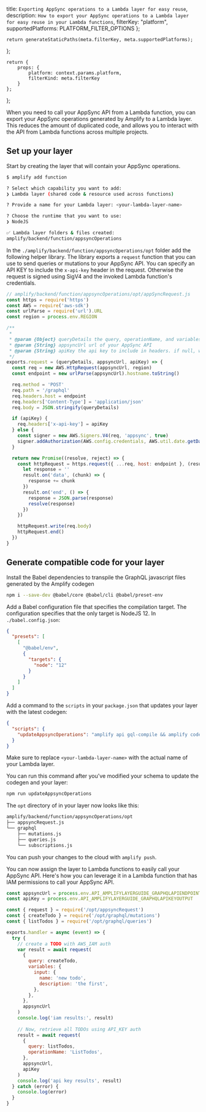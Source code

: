   title: `Exporting AppSync operations to a Lambda layer for easy reuse`,
  description: `How to export your AppSync operations to a Lambda layer for easy reuse in your Lambda functions`,
  filterKey: "platform",
  supportedPlatforms: PLATFORM_FILTER_OPTIONS
};
      


    return generateStaticPaths(meta.filterKey, meta.supportedPlatforms);
};

    return {
        props: {
            platform: context.params.platform,
            filterKind: meta.filterKey
        }
    };
};

When you need to call your AppSync API from a Lambda function, you can export your AppSync operations generated by Amplify to a Lambda layer. This reduces the amount of duplicated code, and allows you to interact with the API from Lambda functions across multiple projects.

## Set up your layer

Start by creating the layer that will contain your AppSync operations.

```sh
$ amplify add function

? Select which capability you want to add:
❯ Lambda layer (shared code & resource used across functions)

? Provide a name for your Lambda layer: <your-lambda-layer-name>

? Choose the runtime that you want to use:
❯ NodeJS

✅ Lambda layer folders & files created:
amplify/backend/function/appsyncOperations
```

In the `./amplify/backend/function/appsyncOperations/opt` folder add the following helper library. The library exports a `request` function that you can use to send queries or mutations to your AppSync API. You can specify an API KEY to include the `x-api-key` header in the request. Otherwise the request is signed using SigV4 and the invoked Lambda function's credentials.

```javascript
// amplify/backend/function/appsyncOperations/opt/appSyncRequest.js
const https = require('https')
const AWS = require('aws-sdk')
const urlParse = require('url').URL
const region = process.env.REGION

/**
 *
 * @param {Object} queryDetails the query, operationName, and variables
 * @param {String} appsyncUrl url of your AppSync API
 * @param {String} apiKey the api key to include in headers. if null, will sign with SigV4
 */
exports.request = (queryDetails, appsyncUrl, apiKey) => {
  const req = new AWS.HttpRequest(appsyncUrl, region)
  const endpoint = new urlParse(appsyncUrl).hostname.toString()

  req.method = 'POST'
  req.path = '/graphql'
  req.headers.host = endpoint
  req.headers['Content-Type'] = 'application/json'
  req.body = JSON.stringify(queryDetails)

  if (apiKey) {
    req.headers['x-api-key'] = apiKey
  } else {
    const signer = new AWS.Signers.V4(req, 'appsync', true)
    signer.addAuthorization(AWS.config.credentials, AWS.util.date.getDate())
  }

  return new Promise((resolve, reject) => {
    const httpRequest = https.request({ ...req, host: endpoint }, (result) => {
      let response = ''
      result.on('data', (chunk) => {
        response += chunk
      })
      result.on('end', () => {
        response = JSON.parse(response)
        resolve(response)
      })
    })

    httpRequest.write(req.body)
    httpRequest.end()
  })
}
```

## Generate compatible code for your layer

Install the Babel dependencies to transpile the GraphQL javascript files generated by the Amplify codegen

```sh
npm i --save-dev @babel/core @babel/cli @babel/preset-env
```

Add a Babel configuration file that specifies the compilation target. The configuration specifies that the only target is NodeJS 12. In `./babel.config.json`:

```json
{
  "presets": [
    [
      "@babel/env",
      {
        "targets": {
          "node": "12"
        }
      }
    ]
  ]
}
```

Add a command to the `scripts` in your `package.json` that updates your layer with the latest codegen:

```json
{
  "scripts": {
    "updateAppsyncOperations": "amplify api gql-compile && amplify codegen && babel src/graphql --config-file ./babel.config.json -d ./amplify/backend/function/<your-lambda-layer-name>/opt/graphql/"
  }
}
```

Make sure to replace `<your-lambda-layer-name>` with the actual name of your Lambda layer.

You can run this command after you've modified your schema to update the codegen and your layer:

```sh
npm run updateAppsyncOperations
```

The `opt` directory of in your layer now looks like this:

```sh
amplify/backend/function/appsyncOperations/opt
├── appsyncRequest.js
└── graphql
    ├── mutations.js
    ├── queries.js
    └── subscriptions.js
```

You can push your changes to the cloud with `amplify push`.

You can now assign the layer to Lambda functions to easily call your AppSync API. Here's how you can leverage it in a Lambda function that has IAM permissions to call your AppSync API.

```javascript
const appsyncUrl = process.env.API_AMPLIFYLAYERGUIDE_GRAPHQLAPIENDPOINTOUTPUT
const apiKey = process.env.API_AMPLIFYLAYERGUIDE_GRAPHQLAPIKEYOUTPUT

const { request } = require('/opt/appsyncRequest')
const { createTodo } = require('/opt/graphql/mutations')
const { listTodos } = require('/opt/graphql/queries')

exports.handler = async (event) => {
  try {
    // create a TODO with AWS_IAM auth
    var result = await request(
      {
        query: createTodo,
        variables: {
          input: {
            name: 'new todo',
            description: 'the first',
          },
        },
      },
      appsyncUrl
    )
    console.log('iam results:', result)
    
    // Now, retrieve all TODOs using API_KEY auth
    result = await request(
      {
        query: listTodos,
        operationName: 'ListTodos',
      },
      appsyncUrl,
      apiKey
    )
    console.log('api key results', result)
  } catch (error) {
    console.log(error)
  }
}
```
